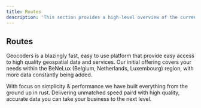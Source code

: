 ```yaml
---
title: Routes
description: 'This section provides a high-level overview of the currently available routes.'
---
```



## Routes
Geocoders is a blazingly fast, easy to use platform that provide easy access to high quality geospatial data and services.
Our initial offering covers your needs within the BeNeLux (Belgium, Netherlands, Luxembourg) region,
with more data constantly being added.

With focus on simplicity & performance we have built everything from the ground up in rust.
Delivering unmatched speed paird with high quality, accurate data you can take your business to the next level.
